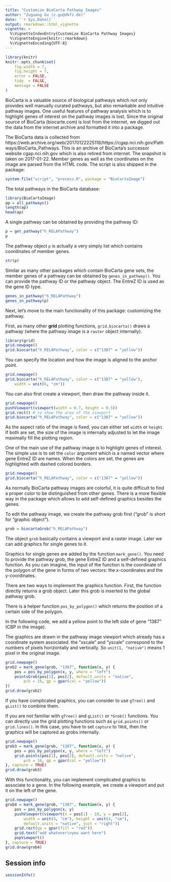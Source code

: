 ```yaml
---
title: "Customize BioCarta Pathway Images"
author: "Zuguang Gu (z.gu@dkfz.de)"
date: '`r Sys.Date()`'
output: rmarkdown::html_vignette
vignette: >
  %\VignetteIndexEntry{Customize BioCarta Pathway Images}
  %\VignetteEngine{knitr::rmarkdown}
  %\VignetteEncoding{UTF-8}
---
```


```r
library(knitr)
knitr::opts_chunk$set(
    fig.width = 7,
    fig.height = 7,
    error = FALSE,
    tidy  = FALSE,
    message = FALSE
)
```

BioCarta is a valuable source of biological pathways which not only provides
well manually curated pathways, but also remarkable and intuitive pathway images.
One useful features of pathway analysis which is to highlight genes of
interest on the pathway images is lost. Since the original source of
BioCarta (biocarte.com) is lost from the internet, we digged out the data from
the internet archive and formatted it into a package.

The BioCarta data is collected from
https://web.archive.org/web/20170122225118/https://cgap.nci.nih.gov/Pathways/BioCarta_Pathways.
This is an archive of BioCarta's successor website cgap.nci.nih.gov which is
also retired from internet. The snapshot is taken on 2017-01-22. Member genes as well
as the coordinates on the image are parsed from the HTML code. The script is
also shipped in the package:

```r
system.file("script", "process.R", package = "BioCartaImage")
```

The total pathways in the BioCarta database:

```r
library(BioCartaImage)
ap = all_pathways()
length(ap)
head(ap)
```

A single pathway can be obtained by providing the pathway ID:

```r
p = get_pathway("h_RELAPathway")
p
```

The pathway object `p` is actually a very simply list which contains
coordinates of member genes.

```r
str(p)
```

Similar as many other packages which contain BioCarta gene sets, the member
genes of a pathway can be obtained by `genes_in_pathway()`. You can provide
the pathway ID or the pathway object. The EntreZ ID is used as the gene ID
type.

```r
genes_in_pathway("h_RELAPathway")
genes_in_pathway(p)
```

Next, let's move to the main functionality of this package: customizing the
pathway.

First, as many other **grid** plotting functions, `grid.biocarta()` draws a
pathway (where the pathway image is a `raster` object internally).

```r
library(grid)
grid.newpage()
grid.biocarta("h_RELAPathway", color = c("1387" = "yellow"))
```

You can specify the location and how the image is aligned to the anchor point.


```r
grid.newpage()
grid.biocarta("h_RELAPathway", color = c("1387" = "yellow"),
    width = unit(6, "cm"))
```

You can also first create a viewport, then draw the pathway inside it.


```r
grid.newpage()
pushViewport(viewport(width = 0.7, height = 0.5))
grid.rect() # to show the area of the viewport
grid.biocarta("h_RELAPathway", color = c("1387" = "yellow"))
```

As the aspect ratio of the image is fixed, you can either set `width` or
`height`. If both are set, the size of the image is internally adjusted to let
the image maximally fill the plotting region.

One of the main use of the pathway image is to highlight genes of interest.
The simple use is to set the `color` argument which is a named vector where
gene EntreZ ID are names. When the colors are set, the genes are highlighted
with dashed colored borders.

```r
grid.newpage()
grid.biocarta("h_RELAPathway", color = c("1387" = "yellow"))
```

As normally BioCarta pathway images are colorful, it is quite difficult to
find a proper color to be distinguished from other genes. There is a more
flexible way in the package which allows to add self-defined graphics besides
the genes.

To edit the pathway image, we create the pathway grob first ("grob" is short for "graphic object").

```r
grob = biocartaGrob("h_RELAPathway")
```

The object `grob` basically contains a viewport and a raster image. Later we
can add graphics for single genes to it.

Graphics for single genes are added by the function `mark_gene()`. You need to
provide the pathway grob, the gene EntreZ ID and a self-defined graphics
function. As you can imagine, the input of the function is the coordinate of
the polygon of the gene in forms of two vectors: the x-coordinates and the
y-coordinates.

There are two ways to implement the graphics function. First, the function
directly returns a grob object. Later this grob is inserted to the global
pathway grob.

There is a helper function `pos_by_polygon()` which returns the position of a
certain side of the polygon.

In the following code, we add a yellow point to the left side of gene "1387"
(CBP in the image).

The graphics are drawn in the pathway image viewport which already has a
coordinate system associated. the "xscale" and "yscale" correspond to the
numbers of pixels horizontally and vertically. So `unit(1, "native")` means 1
pixel in the original image.

```r
grid.newpage()
grob2 = mark_gene(grob, "1387", function(x, y) {
    pos = pos_by_polygon(x, y, where = "left")
    pointsGrob(pos[1], pos[2], default.units = "native",
        pch = 16, gp = gpar(col = "yellow"))
})
grid.draw(grob2)
```

If you have complicated graphics, you can consider to use `gTree()` and
`gList()` to combine them.

If you are not familiar with `gTree()` and `gList()` or `*Grob()` functions.
You can directly use the grid plotting functions such as `grid.points()` or
`grid.lines()`. In this case, you have to set `capture` to `TRUE`, then the
graphics will be captured as grobs internally.


```r
grid.newpage()
grob3 = mark_gene(grob, "1387", function(x, y) {
    pos = pos_by_polygon(x, y, where = "left")
    grid.points(pos[1], pos[2], default.units = "native",
        pch = 16, gp = gpar(col = "yellow"))
}, capture = TRUE)
grid.draw(grob3)
```

With this functionality, you can implement complicated graphics to associate
to a gene. In the following example, we create a viewport and put it on the
left of the gene.

```r
grid.newpage()
grob4 = mark_gene(grob, "1387", function(x, y) {
    pos = pos_by_polygon(x, y)
    pushViewport(viewport(x = pos[1] - 10, y = pos[2], 
        width = unit(4, "cm"), height = unit(4, "cm"), 
        default.units = "native", just = "right"))
    grid.rect(gp = gpar(fill = "red"))
    grid.text("add whatever\nyou want here")
    popViewport()
}, capture = TRUE)
grid.draw(grob4)
```


## Session info

```r
sessionInfo()
```
